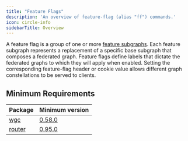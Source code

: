 ```yaml
---
title: "Feature Flags"
description: 'An overview of feature-flag (alias "ff") commands.'
icon: circle-info
sidebarTitle: Overview
---
```


A feature flag is a group of one or more [feature subgraphs](/cli/feature-subgraph). Each feature subgraph represents a replacement of a specific base subgraph that composes a federated graph. Feature flags define labels that dictate the federated graphs to which they will apply when enabled. Setting the corresponding feature-flag header or cookie value allows different graph constellations to be served to clients.

## Minimum Requirements

| Package                 | Minimum version                                                                |
| ----------------------- | ------------------------------------------------------------------------------ |
| [wgc](/cli/intro)       | [0.58.0](https://github.com/wundergraph/cosmo/compare/wgc@0.57.7...wgc@0.58.0) |
| [router](/router/intro) | [0.95.0](https://github.com/wundergraph/cosmo/releases/tag/router%400.95.0)    |

<CardGroup>
  <Card
    title="Create Feature Flag"
    href="/cli/feature-flags/create-feature-flag"
    icon="plus"
    horizontal
  />
  <Card
    title="Disable Feature Flag"
    href="/cli/feature-flags/disable-feature-flag"
    icon="minus"
    horizontal
  />
  <Card
    title="Enable Feature Flag"
    href="/cli/feature-flags/enable-feature-flag"
    icon="check"
    horizontal
  />
  <Card
    title="Update Feature Flag"
    href="/cli/feature-flags/update-feature-flag"
    icon="pen-to-square"
    horizontal
  />
  <Card
    title="Delete Feature Flag"
    href="/cli/feature-flags/delete-feature-flag"
    icon="trash"
    horizontal
  />
</CardGroup>
